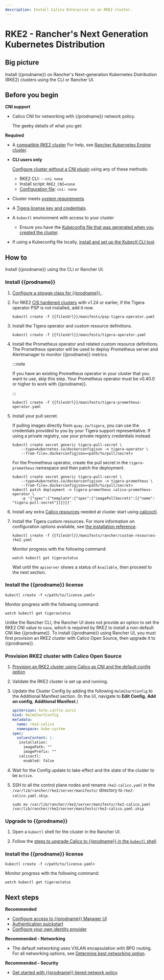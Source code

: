 ```yaml
---
description: Install Calico Enterprise on an RKE2 cluster.
---
```


# RKE2 - Rancher's Next Generation Kubernetes Distribution


## Big picture 

Install {{prodname}} on Rancher's Next-generation Kubernetes Distribution (RKE2) clusters using the CLI or Rancher UI.

## Before you begin

**CNI support**

- Calico CNI for networking with {{prodname}} network policy.

   The geeky details of what you get:

   <GeekDetails
    prodname='{{prodname}}'
    details='Policy:Calico,IPAM:Calico,CNI:Calico,Overlay:VXLAN,Routing:BGP,Datastore:Kubernetes'
   />

**Required**

- A [compatible RKE2 cluster](../compatibility.mdx#rke2)
   For help, see [Rancher Kubernetes Engine cluster](https://rancher.com/docs/rke/latest/en/).

- **CLI users only**

   [Configure cluster without a CNI plugin](https://docs.rke2.io/install/configuration) using any of these methods:

    - RKE2 CLI: `--cni none`
    - Install script: `RKE2_CNI=none`
    - [Configuration file](https://docs.rke2.io/install/configuration#configuration-file): `cni: none`

- Cluster meets [system requirements](requirements.mdx)

- A [Tigera license key and credentials](calico-enterprise.mdx).

- A `kubectl` environment with access to your cluster

  - Ensure you have the [Kubeconfig file that was generated when you created the cluster](https://docs.rke2.io/cluster_access).

- If using a Kubeconfig file locally, [install and set up the Kubectl CLI tool](https://kubernetes.io/docs/tasks/tools/install-kubectl/).

## How to

Install {{prodname}} using the CLI or Rancher UI. 

<Tabs>
<TabItem label="CLI" value="CLI-0">

### Install {{prodname}}

1. [Configure a storage class for {{prodname}}.](../../operations/logstorage/create-storage.mdx).

1. For RKE2 [CIS hardened clusters](https://docs.rke2.io/security/hardening_guide) with v1.24 or earlier, if the Tigera operator PSP is not installed, add it now.

   ```batch
   kubectl create -f {{filesUrl}}/manifests/psp-tigera-operator.yaml
   ```

1. Install the Tigera operator and custom resource definitions.

   ```batch
   kubectl create -f {{filesUrl}}/manifests/tigera-operator.yaml
   ```

1. Install the Prometheus operator and related custom resource definitions. The Prometheus operator will be used to deploy Prometheus server and Alertmanager to monitor {{prodname}} metrics.

   :::note

   If you have an existing Prometheus operator in your cluster that you want to use, skip this step. Your Prometheus operator must be v0.40.0 or higher to work with {{prodname}}.

   :::

   ```batch
   kubectl create -f {{filesUrl}}/manifests/tigera-prometheus-operator.yaml
   ```

1. Install your pull secret.

   If pulling images directly from `quay.io/tigera`, you can use the credentials provided to you by your Tigera support representative. If using a private registry, use your private registry credentials instead.

   ```batch
   kubectl create secret generic tigera-pull-secret \
       --type=kubernetes.io/dockerconfigjson -n tigera-operator \
       --from-file=.dockerconfigjson=<path/to/pull/secret>
   ```

   For the Prometheus operator, create the pull secret in the `tigera-prometheus` namespace and then patch the deployment.

   ```batch
   kubectl create secret generic tigera-pull-secret \
       --type=kubernetes.io/dockerconfigjson -n tigera-prometheus \
       --from-file=.dockerconfigjson=<path/to/pull/secret>
   kubectl patch deployment -n tigera-prometheus calico-prometheus-operator \
       -p '{"spec":{"template":{"spec":{"imagePullSecrets":[{"name": "tigera-pull-secret"}]}}}}'
   ```

1. Install any extra [Calico resources](../../reference/resources/index.mdx) needed at cluster start using [calicoctl](../../reference/clis/calicoctl/overview.mdx).

1. Install the Tigera custom resources. For more information on configuration options available, see [the installation reference](../../reference/installation/api.mdx).

   ```batch
   kubectl create -f {{filesUrl}}/manifests/rancher/custom-resources-rke2.yaml
   ```

   Monitor progress with the following command:

   ```batch
   watch kubectl get tigerastatus
   ```

   Wait until the `apiserver` shows a status of `Available`, then proceed to the next section.

### Install the {{prodname}} license

```batch
kubectl create -f </path/to/license.yaml>
```

Monitor progress with the following command:

```batch
watch kubectl get tigerastatus
```

</TabItem>

<TabItem label="Rancher UI" value="UI-1">

Unlike the Rancher CLI, the Rancher UI does not provide an option to set the RKE2 CNI value to `none`, which is required by RKE2 to install a non-default CNI like {{prodname}}. To install {{prodname}} using Rancher UI, you must first provision an RKE2 cluster with Calico Open Source, then upgrade it to {{prodname}}.

### Provision RKE2 cluster with Calico Open Source

1. [Provision an RKE2 cluster using Calico as CNI and the default config option](https://ranchermanager.docs.rancher.com/pages-for-subheaders/launch-kubernetes-with-rancher)
2. Validate the RKE2 cluster is set up and running.
3. Update the Cluster Config by adding the following `HelmChartConfig` to the Additional Manifest section. (In the UI, navigate to **Edit Config**, **Add on config**, **Additional Manifest**.)

   ```yaml
   apiVersion: helm.cattle.io/v1
   kind: HelmChartConfig
   metadata:
     name: rke2-calico
     namespace: kube-system
   spec:
     valuesContent: |-
      installation:
        imagePath: ""
        imagePrefix: ""
      calicoctl:
        enabled: false
   ```
4. Wait for the Config update to take effect and the state of the cluster to be `Active`.
5. SSH to all the control plane nodes and rename `rke2-calico.yaml` in the `/var/lib/rancher/rke2/server/manifests/` directory to `rke2-calico.yaml.skip`.
   ```batch
   sudo mv /var/lib/rancher/rke2/server/manifests/rke2-calico.yaml /var/lib/rancher/rke2/server/manifests/rke2-calico.yaml.skip
   ```

### Upgrade to {{prodname}}

1. Open a `kubectl` shell for the cluster in the Rancher UI.

2. Follow the [steps to upgrade Calico to {{prodname}} in the `kubectl` shell](../upgrading/upgrading-calico-to-calico-enterprise/upgrade-to-tsee/standard.mdx).

### Install the {{prodname}} license

```batch
kubectl create -f </path/to/license.yaml>
```

Monitor progress with the following command:

```batch
watch kubectl get tigerastatus
```
</TabItem>
  </Tabs>

## Next steps

**Recommended**

- [Configure access to {{prodname}} Manager UI](../../operations/cnx/access-the-manager.mdx)
- [Authentication quickstart](../../operations/cnx/authentication-quickstart.mdx)
- [Configure your own identity provider](../../operations/cnx/configure-identity-provider.mdx)

**Recommended - Networking**

- The default networking uses VXLAN encapsulation with BPG routing. For all networking options, see [Determine best networking option](../../networking/determine-best-networking.mdx).

**Recommended - Security**

- [Get started with {{prodname}} tiered network policy](../../network-policy/policy-tiers/tiered-policy.mdx)
